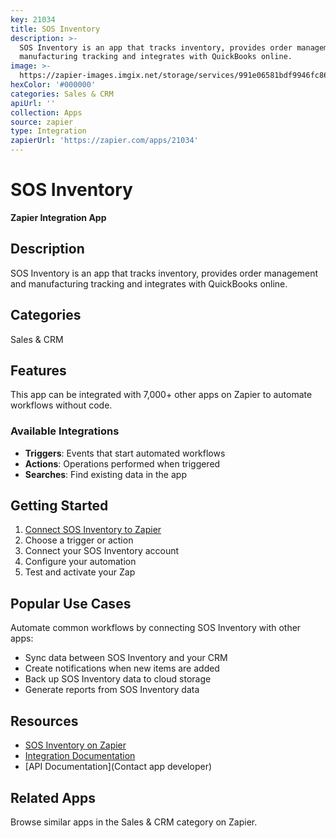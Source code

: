 ```yaml
---
key: 21034
title: SOS Inventory
description: >-
  SOS Inventory is an app that tracks inventory, provides order management and
  manufacturing tracking and integrates with QuickBooks online.
image: >-
  https://zapier-images.imgix.net/storage/services/991e06581bdf9946fc864c043553aa55.png?auto=format%2Ccompress&ixlib=python-3.0.0&q=50
hexColor: '#000000'
categories: Sales & CRM
apiUrl: ''
collection: Apps
source: zapier
type: Integration
zapierUrl: 'https://zapier.com/apps/21034'
---
```

# SOS Inventory

**Zapier Integration App**

## Description

SOS Inventory is an app that tracks inventory, provides order management and manufacturing tracking and integrates with QuickBooks online.

## Categories

Sales & CRM

## Features

This app can be integrated with 7,000+ other apps on Zapier to automate workflows without code.

### Available Integrations

- **Triggers**: Events that start automated workflows
- **Actions**: Operations performed when triggered
- **Searches**: Find existing data in the app

## Getting Started

1. [Connect SOS Inventory to Zapier](https://zapier.com/apps/21034)
2. Choose a trigger or action
3. Connect your SOS Inventory account
4. Configure your automation
5. Test and activate your Zap

## Popular Use Cases

Automate common workflows by connecting SOS Inventory with other apps:

- Sync data between SOS Inventory and your CRM
- Create notifications when new items are added
- Back up SOS Inventory data to cloud storage
- Generate reports from SOS Inventory data

## Resources

- [SOS Inventory on Zapier](https://zapier.com/apps/21034)
- [Integration Documentation](https://zapier.com/apps/21034/integrations)
- [API Documentation](Contact app developer)

## Related Apps

Browse similar apps in the Sales & CRM category on Zapier.
